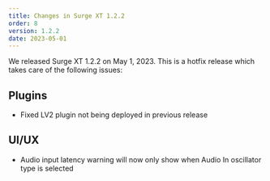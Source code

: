 ```yaml
---
title: Changes in Surge XT 1.2.2
order: 8
version: 1.2.2
date: 2023-05-01
---
```


We released Surge XT 1.2.2 on May 1, 2023. This is a hotfix release which takes care of the following issues:

## Plugins

-   Fixed LV2 plugin not being deployed in previous release

## UI/UX

-   Audio input latency warning will now only show when Audio In oscillator type is selected
